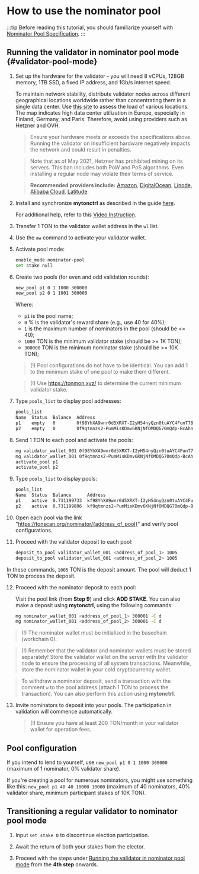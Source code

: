 
# How to use the nominator pool

:::tip
Before reading this tutorial, you should familiarize yourself with [Nominator Pool Specification](/v3/documentation/smart-contracts/contracts-specs/nominator-pool).
:::

## Running the validator in nominator pool mode {#validator-pool-mode}

1. Set up the hardware for the validator - you will need 8 vCPUs, 128GB memory, 1TB SSD, a fixed IP address, and 1Gb/s internet speed.

   To maintain network stability, distribute validator nodes across different geographical locations worldwide rather than concentrating them in a single data center. Use [this site](https://status.toncenter.com/) to assess the load of various locations. The map indicates high data center utilization in Europe, especially in Finland, Germany, and Paris. Therefore, avoid using providers such as Hetzner and OVH.

   > Ensure your hardware meets or exceeds the specifications above. Running the validator on insufficient hardware negatively impacts the network and could result in penalties.

   > Note that as of May 2021, Hetzner has prohibited mining on its servers. This ban includes both PoW and PoS algorithms. Even installing a regular node may violate their terms of service.

   > **Recommended providers include:** [Amazon](https://aws.amazon.com/), [DigitalOcean](https://www.digitalocean.com/), [Linode](https://www.linode.com/), [Alibaba Cloud](https://alibabacloud.com/), [Latitude](https://www.latitude.sh/).

2. Install and synchronize **mytonctrl** as described in the guide [here](/v3/guidelines/nodes/running-nodes/full-node#install-the-mytonctrl).

   For additional help, refer to this [Video Instruction](/v3/guidelines/nodes/running-nodes/full-node#run-a-node-video).

3. Transfer 1 TON to the validator wallet address in the `wl` list.

4. Use the `aw` command to activate your validator wallet.

5. Activate pool mode:

   ```bash
   enable_mode nominator-pool
   set stake null
   ```

6. Create two pools (for even and odd validation rounds):

   ```bash
   new_pool p1 0 1 1000 300000
   new_pool p2 0 1 1001 300000
   ```

   Where:

   - `p1` is the pool name;
   - `0` % is the validator's reward share (e.g., use 40 for 40%);
   - `1` is the maximum number of nominators in the pool (should be \<= 40);
   - `1000` TON is the minimum validator stake (should be >= 1K TON);
   - `300000` TON is the minimum nominator stake (should be >= 10K TON);

   > (!) Pool configurations do not have to be identical. You can add 1 to the minimum stake of one pool to make them different.

   > (!) Use https://tonmon.xyz/ to determine the current minimum validator stake.

7. Type `pools_list` to display pool addresses:

   ```bash
   pools_list
   Name  Status  Balance  Address
   p1    empty   0        0f98YhXA9wnr0d5XRXT-I2yH54nyQzn0tuAYC4FunT780qIT
   p2    empty   0        0f9qtmnzs2-PumMisKDmv6KNjNfOMDQG70mQdp-BcAhnV5jL
   ```

8. Send 1 TON to each pool and activate the pools:

   ```bash
   mg validator_wallet_001 0f98YhXA9wnr0d5XRXT-I2yH54nyQzn0tuAYC4FunT780qIT 1
   mg validator_wallet_001 0f9qtmnzs2-PumMisKDmv6KNjNfOMDQG70mQdp-BcAhnV5jL 1
   activate_pool p1
   activate_pool p2
   ```

9. Type `pools_list` to display pools:

   ```bash
   pools_list
   Name  Status  Balance      Address
   p1    active  0.731199733  kf98YhXA9wnr0d5XRXT-I2yH54nyQzn0tuAYC4FunT780v_W
   p2    active  0.731199806  kf9qtmnzs2-PumMisKDmv6KNjNfOMDQG70mQdp-BcAhnV8UO
   ```

10. Open each pool via the link "https://tonscan.org/nominator/{address_of_pool}" and verify pool configurations.

11. Proceed with the validator deposit to each pool:

    ```bash
    deposit_to_pool validator_wallet_001 <address_of_pool_1> 1005
    deposit_to_pool validator_wallet_001 <address_of_pool_2> 1005
    ```

In these commands, `1005` TON is the deposit amount. The pool will deduct 1 TON to process the deposit.

12. Proceed with the nominator deposit to each pool:

    Visit the pool link (from **Step 9**) and click **ADD STAKE**.
    You can also make a deposit using **mytonctrl**, using the following commands:

    ```bash
    mg nominator_wallet_001 <address_of_pool_1> 300001 -C d
    mg nominator_wallet_001 <address_of_pool_2> 300001 -C d
    ```

> (!) The nominator wallet must be initialized in the basechain (workchain 0).

> (!) Remember that the validator and nominator wallets must be stored separately! Store the validator wallet on the server with the validator node to ensure the processing of all system transactions. Meanwhile, store the nominator wallet in your cold cryptocurrency wallet.

> To withdraw a nominator deposit, send a transaction with the comment `w` to the pool address (attach 1 TON to process the transaction). You can also perform this action using **mytonctrl**.

13. Invite nominators to deposit into your pools. The participation in validation will commence automatically.

    > (!) Ensure you have at least 200 TON/month in your validator wallet for operation fees.

## Pool configuration

If you intend to lend to yourself, use `new_pool p1 0 1 1000 300000` (maximum of 1 nominator, 0% validator share).

If you're creating a pool for numerous nominators, you might use something like this: `new_pool p1 40 40 10000 10000` (maximum of 40 nominators, 40% validator share, minimum participant stakes of 10K TON).

## Transitioning a regular validator to nominator pool mode

1. Input `set stake 0` to discontinue election participation.

2. Await the return of both your stakes from the elector.

3. Proceed with the steps under [Running the validator in nominator pool mode](#validator-pool-mode) from the **4th step** onwards.
<Feedback />


